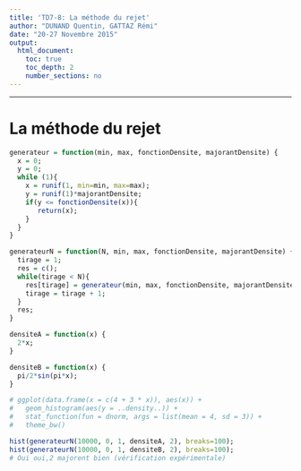```yaml
---
title: 'TD7-8: La méthode du rejet'
author: "DUNAND Quentin, GATTAZ Rémi"
date: "20-27 Novembre 2015"
output:
  html_document:
    toc: true
    toc_depth: 2
    number_sections: no
---
```


---------
# La méthode du rejet
```r
generateur = function(min, max, fonctionDensite, majorantDensite) {
  x = 0;
  y = 0;
  while (1){
    x = runif(1, min=min, max=max);
    y = runif(1)*majorantDensite;
    if(y <= fonctionDensite(x)){
       return(x);
    }
  }
}

generateurN = function(N, min, max, fonctionDensite, majorantDensite) {
  tirage = 1;
  res = c();
  while(tirage < N){
    res[tirage] = generateur(min, max, fonctionDensite, majorantDensite);
    tirage = tirage + 1;
  }
  res;
}
```


```r
densiteA = function(x) {
  2*x;
}

densiteB = function(x) {
  pi/2*sin(pi*x);
}

# ggplot(data.frame(x = c(4 + 3 * x)), aes(x)) + 
#   geom_histogram(aes(y = ..density..)) + 
#   stat_function(fun = dnorm, args = list(mean = 4, sd = 3)) + 
#   theme_bw()

hist(generateurN(10000, 0, 1, densiteA, 2), breaks=100);
hist(generateurN(10000, 0, 1, densiteB, 2), breaks=100);
# Oui oui,2 majorent bien (vérification expérimentale)
```
